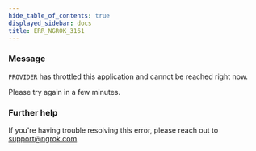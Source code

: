```yaml
---
hide_table_of_contents: true
displayed_sidebar: docs
title: ERR_NGROK_3161
---
```




### Message

`PROVIDER` has throttled this application and cannot be reached right now.

Please try again in a few minutes.

<ErrorDetails error="err_ngrok_3161" />

### Further help

If you're having trouble resolving this error, please reach out to [support@ngrok.com](mailto:support@ngrok.com?subject=Help%20with%20ERR_NGROK_3161)
